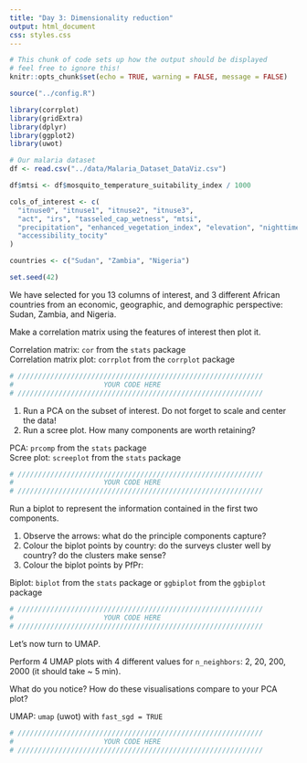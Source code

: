```yaml
---
title: "Day 3: Dimensionality reduction"
output: html_document
css: styles.css
---
```


```r
# This chunk of code sets up how the output should be displayed
# feel free to ignore this!
knitr::opts_chunk$set(echo = TRUE, warning = FALSE, message = FALSE)

source("../config.R")
```

```r
library(corrplot)
library(gridExtra)
library(dplyr)
library(ggplot2)
library(uwot)

# Our malaria dataset
df <- read.csv("../data/Malaria_Dataset_DataViz.csv")

df$mtsi <- df$mosquito_temperature_suitability_index / 1000

cols_of_interest <- c(
  "itnuse0", "itnuse1", "itnuse2", "itnuse3",
  "act", "irs", "tasseled_cap_wetness", "mtsi",
  "precipitation", "enhanced_vegetation_index", "elevation", "nighttime_lights",
  "accessibility_tocity"
)

countries <- c("Sudan", "Zambia", "Nigeria")

set.seed(42)
```

We have selected for you 13 columns of interest, and 3 different African countries from an economic, geographic, and demographic perspective: Sudan, Zambia, and Nigeria.

Make a correlation matrix using the features of interest then plot it.

<p class="hint">
  Correlation matrix: ```cor``` from the ```stats``` package <br>
  Correlation matrix plot: ```corrplot``` from the ```corrplot``` package
</p>

```r
# ////////////////////////////////////////////////////////////
#                      YOUR CODE HERE
# ////////////////////////////////////////////////////////////
```

1. Run a PCA on the subset of interest. Do not forget to scale and center the data!
2. Run a scree plot. How many components are worth retaining?

<p class="hint">
  PCA: ```prcomp``` from the ```stats``` package <br>
  Scree plot: ```screeplot``` from the ```stats``` package
</p>

```r
# ////////////////////////////////////////////////////////////
#                      YOUR CODE HERE
# ////////////////////////////////////////////////////////////
```

Run a biplot to represent the information contained in the first two components.

1. Observe the arrows: what do the principle components capture?
2. Colour the biplot points by country: do the surveys cluster well by country? do the clusters make sense?
3. Colour the biplot points by PfPr:

<p class="hint">
  Biplot: ```biplot``` from the ```stats``` package or ```ggbiplot``` from the ```ggbiplot``` package <br>
</p>

```r
# ////////////////////////////////////////////////////////////
#                      YOUR CODE HERE
# ////////////////////////////////////////////////////////////
```

Let's now turn to UMAP.

Perform 4 UMAP plots with 4 different values for ```n_neighbors```: 2, 20, 200, 2000 (it should take ~ 5 min).

What do you notice? How do these visualisations compare to your PCA plot?


<p class="hint">
  UMAP: ```umap``` (uwot) with ```fast_sgd = TRUE```
</p>

```r
# ////////////////////////////////////////////////////////////
#                      YOUR CODE HERE
# ////////////////////////////////////////////////////////////
```
